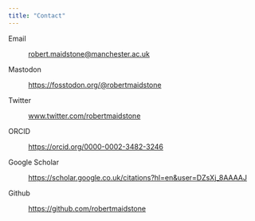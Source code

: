 ```yaml
---
title: "Contact"
---
```


Email 

:   [robert.maidstone@manchester.ac.uk](mailto:robert.maidstone@manchester.ac.uk)

Mastodon

:   [https://fosstodon.org/@robertmaidstone](https://fosstodon.org/@robertmaidstone)

Twitter

:   [www.twitter.com/robertmaidstone](www.twitter.com/robertmaidstone){target="_blank"}

ORCID

:   [https://orcid.org/0000-0002-3482-3246](https://orcid.org/0000-0002-3482-3246){target="_blank"}

Google Scholar

:   [https://scholar.google.co.uk/citations?hl=en&user=DZsXj_8AAAAJ](https://scholar.google.co.uk/citations?hl=en&user=DZsXj_8AAAAJ){target="_blank"}

Github

:   [https://github.com/robertmaidstone](https://github.com/robertmaidstone){target="_blank"}
